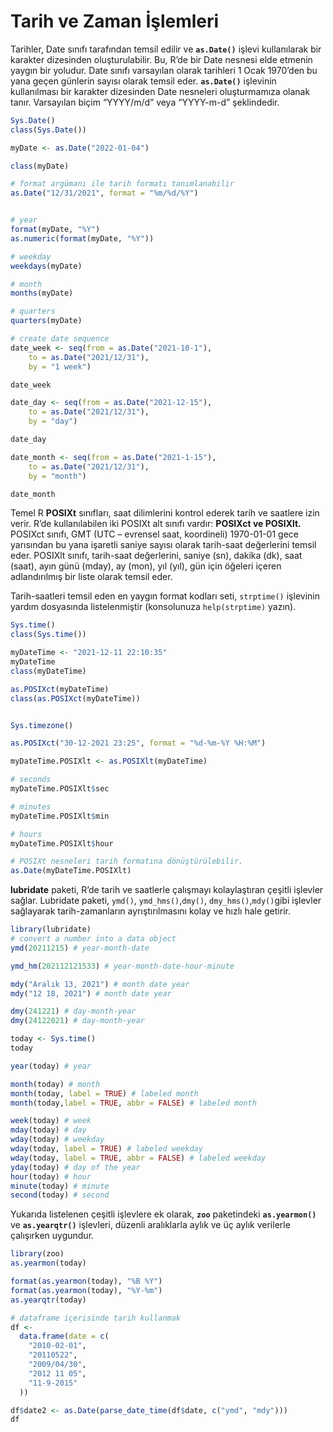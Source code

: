 # Tarih ve Zaman İşlemleri

Tarihler, Date sınıfı tarafından temsil edilir ve **`as.Date()`** işlevi kullanılarak bir karakter dizesinden oluşturulabilir. Bu, R'de bir Date nesnesi elde etmenin yaygın bir yoludur. Date sınıfı varsayılan olarak tarihleri 1 Ocak 1970'den bu yana geçen günlerin sayısı olarak temsil eder. **`as.Date()`** işlevinin kullanılması bir karakter dizesinden Date nesneleri oluşturmamıza olanak tanır. Varsayılan biçim "YYYY/m/d" veya "YYYY-m-d" şeklindedir.

```r

Sys.Date()
class(Sys.Date())

myDate <- as.Date("2022-01-04")

class(myDate)

# format argümanı ile tarih formatı tanımlanabilir
as.Date("12/31/2021", format = "%m/%d/%Y")


# year
format(myDate, "%Y")
as.numeric(format(myDate, "%Y"))

# weekday
weekdays(myDate)

# month
months(myDate)

# quarters
quarters(myDate)

# create date sequence 
date_week <- seq(from = as.Date("2021-10-1"), 
    to = as.Date("2021/12/31"), 
    by = "1 week")

date_week

date_day <- seq(from = as.Date("2021-12-15"), 
    to = as.Date("2021/12/31"), 
    by = "day")

date_day

date_month <- seq(from = as.Date("2021-1-15"), 
    to = as.Date("2021/12/31"), 
    by = "month")

date_month

```

Temel R **POSIXt** sınıfları, saat dilimlerini kontrol ederek tarih ve saatlere izin verir. R'de kullanılabilen iki POSIXt alt sınıfı vardır: **POSIXct ve POSIXlt.** POSIXct sınıfı, GMT (UTC -- evrensel saat, koordineli) 1970-01-01 gece yarısından bu yana işaretli saniye sayısı olarak tarih-saat değerlerini temsil eder. POSIXlt sınıfı, tarih-saat değerlerini, saniye (sn), dakika (dk), saat (saat), ayın günü (mday), ay (mon), yıl (yıl), gün için öğeleri içeren adlandırılmış bir liste olarak temsil eder.

Tarih-saatleri temsil eden en yaygın format kodları seti, `strptime()` işlevinin yardım dosyasında listelenmiştir (konsolunuza `help(strptime)` yazın).

```r

Sys.time()
class(Sys.time())

myDateTime <- "2021-12-11 22:10:35"
myDateTime
class(myDateTime)

as.POSIXct(myDateTime)
class(as.POSIXct(myDateTime))


Sys.timezone()

as.POSIXct("30-12-2021 23:25", format = "%d-%m-%Y %H:%M")

myDateTime.POSIXlt <- as.POSIXlt(myDateTime)

# seconds
myDateTime.POSIXlt$sec

# minutes
myDateTime.POSIXlt$min

# hours
myDateTime.POSIXlt$hour

# POSIXt nesneleri tarih formatına dönüştürülebilir.
as.Date(myDateTime.POSIXlt)

```

**lubridate** paketi, R'de tarih ve saatlerle çalışmayı kolaylaştıran çeşitli işlevler sağlar. Lubridate paketi, `ymd()`, `ymd_hms()`,`dmy()`, `dmy_hms()`,`mdy()`gibi işlevler sağlayarak tarih-zamanların ayrıştırılmasını kolay ve hızlı hale getirir.

```r

library(lubridate)
# convert a number into a data object
ymd(20211215) # year-month-date

ymd_hm(202112121533) # year-month-date-hour-minute

mdy("Aralık 13, 2021") # month date year
mdy("12 18, 2021") # month date year

dmy(241221) # day-month-year
dmy(24122021) # day-month-year

today <- Sys.time()
today

year(today) # year

month(today) # month
month(today, label = TRUE) # labeled month
month(today,label = TRUE, abbr = FALSE) # labeled month

week(today) # week
mday(today) # day
wday(today) # weekday
wday(today, label = TRUE) # labeled weekday
wday(today, label = TRUE, abbr = FALSE) # labeled weekday
yday(today) # day of the year
hour(today) # hour
minute(today) # minute
second(today) # second

```

Yukarıda listelenen çeşitli işlevlere ek olarak, **`zoo`** paketindeki **`as.yearmon()`** ve **`as.yearqtr()`** işlevleri, düzenli aralıklarla aylık ve üç aylık verilerle çalışırken uygundur.

```r

library(zoo)
as.yearmon(today)

format(as.yearmon(today), "%B %Y")
format(as.yearmon(today), "%Y-%m")
as.yearqtr(today)

# dataframe içerisinde tarih kullanmak
df <-
  data.frame(date = c(
    "2010-02-01",
    "20110522",
    "2009/04/30",
    "2012 11 05",
    "11-9-2015"
  ))

df$date2 <- as.Date(parse_date_time(df$date, c("ymd", "mdy")))            
df

```
